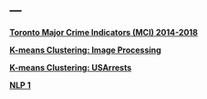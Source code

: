 ---
---

<link rel="stylesheet" href="styles.css" type="text/css">

__[Toronto Major Crime Indicators (MCI) 2014-2018](./2019-09-04-Toronto_MCI.html)__

__[K-means Clustering: Image Processing](./2019-09-08-image_processing2.html)__

__[K-means Clustering: USArrests](./2019-09-08-k-means-clustering-USArrests.html)__

__[NLP 1](./2019-09-16-NLP.html)__